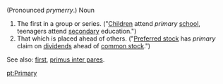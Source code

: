 (Pronounced ''prymerry''.)
Noun
#The first in a group or series. ("[[Children]] attend ''primary'' [[school]], teenagers attend [[secondary]] education.")
#That which is placed ahead of others.  ("[[Preferred stock]] has ''primary'' claim on [[dividends]] ahead of [[common stock]].")

See also: [[first]], [[primus inter pares]].

[[pt:Primary]]